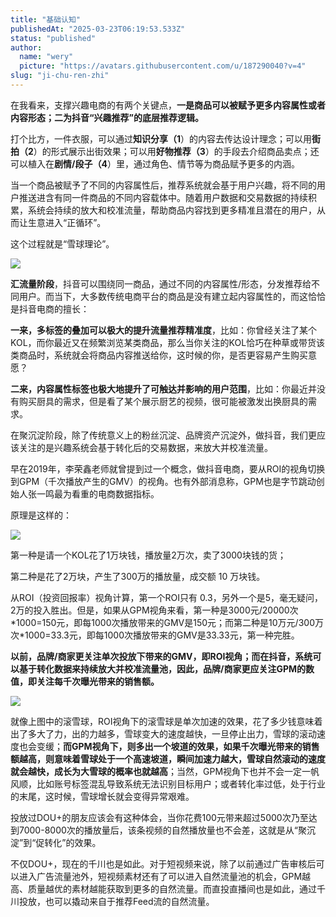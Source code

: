 ```yaml
---
title: "基础认知"
publishedAt: "2025-03-23T06:19:53.533Z"
status: "published"
author:
  name: "wery"
  picture: "https://avatars.githubusercontent.com/u/187290040?v=4"
slug: "ji-chu-ren-zhi"
---
```


在我看来，支撑兴趣电商的有两个关键点，**一是商品可以被赋予更多内容属性或者内容形态；二为抖音“兴趣推荐”的底层推荐逻辑。**

打个比方，一件衣服，可以通过**知识分享（1**）的内容去传达设计理念；可以用**街拍（2**）的形式展示出街效果；可以用**好物推荐（3**）的手段去介绍商品卖点；还可以植入在**剧情/段子（4**）里，通过角色、情节等为商品赋予更多的内涵。

当一个商品被赋予了不同的内容属性后，推荐系统就会基于用户兴趣，将不同的用户推送进含有同一件商品的不同内容载体中。随着用户数据和交易数据的持续积累，系统会持续的放大和校准流量，帮助商品内容找到更多精准且潜在的用户，从而让生意进入“正循环”。

这个过程就是“雪球理论”。

![](https://jks4lzcz64.feishu.cn/space/api/box/stream/download/asynccode/?code=ODY1YzNiYTRjN2JhYjk2OWQ0Y2RmNDBiYTJlOTIwNTVfQWxHcW0wMGsyZFdRMEhsazNKbHUybmxwa0hvWjV5bmhfVG9rZW46U1ptWmI5djNVb0xNNmZ4S3cwcGNNNWZObjE2XzE3NDI3MDc5MjQ6MTc0MjcxMTUyNF9WNA)

**汇流量阶段**，抖音可以围绕同一商品，通过不同的内容属性/形态，分发推荐给不同用户。而当下，大多数传统电商平台的商品是没有建立起内容属性的，而这恰恰是抖音电商的擅长：

**一来，多标签的叠加可以极大的提升流量推荐精准度**，比如：你曾经关注了某个KOL，而你最近又在频繁浏览某类商品，那么当你关注的KOL恰巧在种草或带货该类商品时，系统就会将商品内容推送给你，这时候的你，是否更容易产生购买意愿？

**二来，内容属性标签也极大地提升了可触达并影响的用户范围**，比如：你最近并没有购买厨具的需求，但是看了某个展示厨艺的视频，很可能被激发出换厨具的需求。

在聚沉淀阶段，除了传统意义上的粉丝沉淀、品牌资产沉淀外，做抖音，我们更应该关注的是兴趣系统会基于转化后的交易数据，来放大并校准流量。

早在2019年，李荣鑫老师就曾提到过一个概念，做抖音电商，要从ROI的视角切换到GPM（千次播放产生的GMV）的视角。也有外部消息称，GPM也是字节跳动创始人张一鸣最为看重的电商数据指标。

原理是这样的：

![](https://jks4lzcz64.feishu.cn/space/api/box/stream/download/asynccode/?code=ZWI4YzA3MGNjY2FjY2U0ZDUwYmQyOThlM2MwYWNkYmFfRWNxMHphQTVDQXhyalFXMExKRmZTNHROQXQ3eE9PVlBfVG9rZW46SW9SQWJxb201b0laVVh4Nzhwc2NiNjdHbkZkXzE3NDI3MDc5MjQ6MTc0MjcxMTUyNF9WNA)

第一种是请一个KOL花了1万块钱，播放量2万次，卖了3000块钱的货；

第二种是花了2万块，产生了300万的播放量，成交额 10 万块钱。

从ROI（投资回报率）视角计算，第一个ROI只有 0.3，另外一个是5，毫无疑问，2万的投入胜出。但是，如果从GPM视角来看，第一种是3000元/20000次\*1000=150元，即每1000次播放带来的GMV是150元；而第二种是10万元/300万次\*1000=33.3元，即每1000次播放带来的GMV是33.33元，第一种完胜。

**以前，品牌/商家更关注单次投放下带来的GMV，即ROI视角；而在抖音，系统可以基于转化数据来持续放大并校准流量池，因此，品牌/商家更应关注GPM的数值，即关注每千次曝光带来的销售额。**

![](https://jks4lzcz64.feishu.cn/space/api/box/stream/download/asynccode/?code=NzhjZTdlYTMxMDQ4OWUwZGMyODhhY2FhNmY3NGI5ZDBfUzZlUGlEYktWa0FkczY4NkswOTJWSjJZejBBVHZZbWFfVG9rZW46Q2xGc2JyazJybzBCMmd4dFNMcGN2SGtMbkdwXzE3NDI3MDc5MjQ6MTc0MjcxMTUyNF9WNA)

就像上图中的滚雪球，ROI视角下的滚雪球是单次加速的效果，花了多少钱意味着出了多大了力，出的力越多，雪球变大的速度越快，一旦停止出力，雪球的滚动速度也会变缓；**而GPM视角下，则多出一个坡道的效果，如果千次曝光带来的销售额越高，则意味着雪球处于一个高速坡道，瞬间加速力越大，雪球自然滚动的速度就会越快，成长为大雪球的概率也就越高**；当然，GPM视角下也并不会一定一帆风顺，比如账号标签混乱导致系统无法识别目标用户；或者转化率过低，处于行业的末尾，这时候，雪球增长就会变得异常艰难。

投放过DOU+的朋友应该会有这种体会，当你花费100元带来超过5000次乃至达到7000-8000次的播放量后，该条视频的自然播放量也不会差，这就是从“聚沉淀”到“促转化”的效果。

不仅DOU+，现在的千川也是如此。对于短视频来说，除了以前通过广告审核后可以进入广告流量池外，短视频素材还有了可以进入自然流量池的机会，GPM越高、质量越优的素材越能获取到更多的自然流量。而直投直播间也是如此，通过千川投放，也可以撬动来自于推荐Feed流的自然流量。
